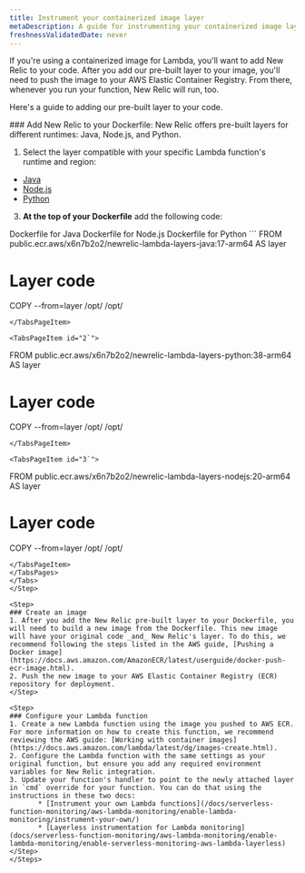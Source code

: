 ```yaml
---
title: Instrument your containerized image layer
metaDescription: A guide for instrumenting your containerized image layer with New Relic.
freshnessValidatedDate: never
---
```


If you're using a containerized image for Lambda, you'll want to add New Relic to your code. After you add our pre-built layer to your image, you'll need to push the image to your AWS Elastic Container Registry. From there, whenever you run your function, New Relic will run, too. 

Here's a guide to adding our pre-built layer to your code. 

<Steps>
<Step>
### Add New Relic to your Dockerfile:
New Relic offers pre-built layers for different runtimes: Java, Node.js, and Python.

1. Select the layer compatible with your specific Lambda function's runtime and region:
 * [Java](https://gallery.ecr.aws/x6n7b2o2/newrelic-lambda-layers-java)
 * [Node.js](https://gallery.ecr.aws/x6n7b2o2/newrelic-lambda-layers-nodejs) 
 * [Python](https://gallery.ecr.aws/x6n7b2o2/newrelic-lambda-layers-python)
3. **At the top of your Dockerfile** add the following code: 

 <Tabs>
 <TabsBar>
 <TabsBarItem id="1">Dockerfile for Java</TabsBarItem>
 <TabsBarItem id="2">Dockerfile for Node.js</TabsBarItem>
 <TabsBarItem id="3">Dockerfile for Python</TabsBarItem>
 </TabsBar>

 <TabsPages>
 <TabsPageItem id="1`">
 ```
 FROM public.ecr.aws/x6n7b2o2/newrelic-lambda-layers-java:17-arm64 AS layer

 # Layer code
 COPY --from=layer /opt/ /opt/
 ```
 </TabsPageItem>

 <TabsPageItem id="2`">
 ```
 FROM public.ecr.aws/x6n7b2o2/newrelic-lambda-layers-python:38-arm64 AS layer

 # Layer code
 COPY --from=layer /opt/ /opt/
 ```
 </TabsPageItem>

 <TabsPageItem id="3`">
 ```
 FROM public.ecr.aws/x6n7b2o2/newrelic-lambda-layers-nodejs:20-arm64 AS layer

 # Layer code
 COPY --from=layer /opt/ /opt/
 ```
 </TabsPageItem>
 </TabsPages>
</Tabs>
</Step>

<Step>
### Create an image
 1. After you add the New Relic pre-built layer to your Dockerfile, you will need to build a new image from the Dockerfile. This new image will have your original code _and_ New Relic's layer. To do this, we recommend following the steps listed in the AWS guide, [Pushing a Docker image](https://docs.aws.amazon.com/AmazonECR/latest/userguide/docker-push-ecr-image.html).
 2. Push the new image to your AWS Elastic Container Registry (ECR) repository for deployment.
</Step>

<Step>
### Configure your Lambda function
 1. Create a new Lambda function using the image you pushed to AWS ECR. For more information on how to create this function, we recommend reviewing the AWS guide: [Working with container images](https://docs.aws.amazon.com/lambda/latest/dg/images-create.html).
 2. Configure the Lambda function with the same settings as your original function, but ensure you add any required environment variables for New Relic integration.
 3. Update your function's handler to point to the newly attached layer in `cmd` override for your function. You can do that using the instructions in these two docs:
        * [Instrument your own Lambda functions](/docs/serverless-function-monitoring/aws-lambda-monitoring/enable-lambda-monitoring/instrument-your-own/)
        * [Layerless instrumentation for Lambda monitoring](docs/serverless-function-monitoring/aws-lambda-monitoring/enable-lambda-monitoring/enable-serverless-monitoring-aws-lambda-layerless)
</Step>
</Steps>